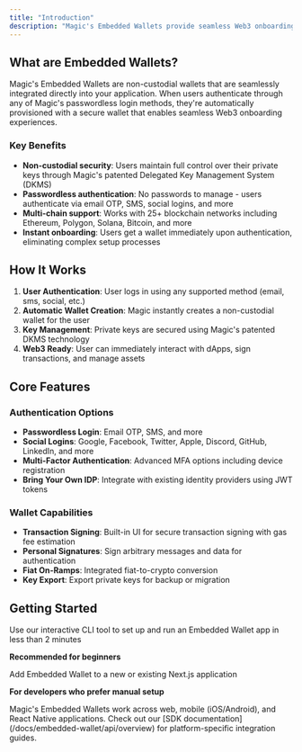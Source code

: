 ```yaml
---
title: "Introduction"
description: "Magic's Embedded Wallets provide seamless Web3 onboarding with non-custodial security, passwordless authentication, and multi-chain support."
---
```


## What are Embedded Wallets?

Magic's Embedded Wallets are non-custodial wallets that are seamlessly integrated directly into your application. When users authenticate through any of Magic's passwordless login methods, they're automatically provisioned with a secure wallet that enables seamless Web3 onboarding experiences.

### Key Benefits

- **Non-custodial security**: Users maintain full control over their private keys through Magic's patented Delegated Key Management System (DKMS)
- **Passwordless authentication**: No passwords to manage - users authenticate via email OTP, SMS, social logins, and more
- **Multi-chain support**: Works with 25+ blockchain networks including Ethereum, Polygon, Solana, Bitcoin, and more
- **Instant onboarding**: Users get a wallet immediately upon authentication, eliminating complex setup processes

## How It Works

1. **User Authentication**: User logs in using any supported method (email, sms, social, etc.)
2. **Automatic Wallet Creation**: Magic instantly creates a non-custodial wallet for the user
3. **Key Management**: Private keys are secured using Magic's patented DKMS technology
4. **Web3 Ready**: User can immediately interact with dApps, sign transactions, and manage assets

## Core Features

### Authentication Options
- **Passwordless Login**: Email OTP, SMS, and more
- **Social Logins**: Google, Facebook, Twitter, Apple, Discord, GitHub, LinkedIn, and more
- **Multi-Factor Authentication**: Advanced MFA options including device registration
- **Bring Your Own IDP**: Integrate with existing identity providers using JWT tokens

### Wallet Capabilities
- **Transaction Signing**: Built-in UI for secure transaction signing with gas fee estimation
- **Personal Signatures**: Sign arbitrary messages and data for authentication
- **Fiat On-Ramps**: Integrated fiat-to-crypto conversion
- **Key Export**: Export private keys for backup or migration

## Getting Started

<CardGroup cols={2}>
<Card title="Quick Start with CLI" icon="bolt" href="/docs/embedded-wallet/quickstart/cli">
Use our interactive CLI tool to set up and run an Embedded Wallet app in less than 2 minutes

**Recommended for beginners**
</Card>

<Card title="Manual Integration" icon="terminal" href="/docs/embedded-wallet/quickstart/integration">
Add Embedded Wallet to a new or existing Next.js application

**For developers who prefer manual setup**
</Card>
</CardGroup>

<Tip>
Magic's Embedded Wallets work across web, mobile (iOS/Android), and React Native applications. Check out our [SDK documentation](/docs/embedded-wallet/api/overview) for platform-specific integration guides.
</Tip>
